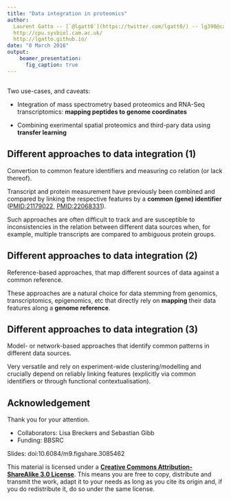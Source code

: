 ```yaml
---
title: "Data integration in proteomics"
author:
  Laurent Gatto -- [`@lgatt0`](https://twitter.com/lgatt0/) -- lg390@cam.ac.uk
  http://cpu.sysbiol.cam.ac.uk/ 
  http://lgatto.github.io/
date: "8 March 2016"
output:
    beamer_presentation:
      fig_caption: true
---
```


## 

Two use-cases, and caveats:

- Integration of mass spectrometry based proteomics and RNA-Seq
  transcriptomics: **mapping peptides to genome coordinates**

- Combining exerimental spatial proteomics and third-pary data using
  **transfer learning**


## Different approaches to data integration (1)

Convertion to common feature identifiers and measuring co relation (or
lack thereof). 

Transcript and protein measurement have previously been combined and
compared by linking the respective features by a **common (gene)
identifier**
([PMID:21179022](http://www.ncbi.nlm.nih.gov/pubmed/21179022),
[PMID:22068331](http://www.ncbi.nlm.nih.gov/pubmed/22068331)).

Such approaches are often difficult to track and are susceptible to
inconsistencies in the relation between different data sources when,
for example, multiple transcripts are compared to ambiguous protein
groups.

## Different approaches to data integration (2)

Reference-based approaches, that map different sources of data against
a common reference.

These approaches are a natural choice for data stemming from genomics,
transcriptomics, epigenomics, etc that directly rely on **mapping**
their data features along a **genome reference**.

## Different approaches to data integration (3)

Model- or network-based approaches that identify common patterns in
different data sources.

Very versatile and rely on experiment-wide clustering/modelling and
crucially depend on reliably linking features (explicitly via common
identifiers or through functional contextualisation).


## Acknowledgement

Thank you for your attention.

- Collaborators: Lisa Breckers and Sebastian Gibb
- Funding: BBSRC

Slides: doi:10.6084/m9.figshare.3085462

This material is licensed under a [**Creative Commons
Attribution-ShareAlike 3.0
License**](http://creativecommons.org/licenses/by-sa/3.0/).  This means
you are free to copy, distribute and transmit the work, adapt it to
your needs as long as you cite its origin and, if you do redistribute
it, do so under the same license.
